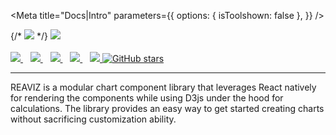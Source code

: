 
<Meta
  title="Docs|Intro"
  parameters={{
    options: { isToolshown: false },
  }}
/>

<div style={{ margin: '0 auto', maxWidth: '600px', color: 'white', textAlign: 'center' }}>
  {/* <img
    style={{ width: '75%', margin: '0 auto 2em auto' }}
    src="https://github.com/reaviz/reaviz/raw/master/docs/assets/logo-white.png"
  /> */}
    <img
    style={{ width: 'auto', margin: '0 auto 2em auto' }}
    src="/logo.png"
  />
  <br />
  <br />
  <a href="https://github.com/devall/ui/actions?query=workflow%3Abuild-storybook">
    <img src="https://img.shields.io/github/workflow/status/devall/ui/build-storybook/master" />
  </a>&nbsp;&nbsp;
  <a href="https://npm.im/@devall/ui">
    <img src="https://img.shields.io/npm/v/@devall/ui.svg" />
  </a>&nbsp;&nbsp;
  <a href="https://npm.im/@devall/ui">
    <img src="https://img.shields.io/npm/dw/@devall/ui" />
  </a>&nbsp;&nbsp;
  <a href="https://github.com/devall/ui/blob/master/LICENSE">
    <img src="https://img.shields.io/npm/l/@devall/ui" />
  </a>&nbsp;&nbsp;
  <a href="https://bundlephobia.com/result?p=@devall/ui">
    <img src="https://img.shields.io/bundlephobia/minzip/@devall/ui" />
  </a>
  <a href="https://github.com/devall/ui">
    <img alt="GitHub stars" src="https://img.shields.io/github/stars/devall/ui?style=social" />
  </a>

---

REAVIZ is a modular chart component library that leverages React natively for rendering the components while
using D3js under the hood for calculations. The library provides an easy way to get started creating
charts without sacrificing customization ability.

</div>
